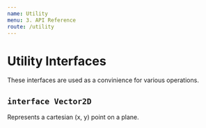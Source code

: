 ```yaml
---
name: Utility
menu: 3. API Reference
route: /utility
---
```



# Utility Interfaces

These interfaces are used as a convinience for various operations.

## `interface Vector2D`

Represents a cartesian (x, y) point on a plane.

<InterfaceDocumentation interfaceMetadata={Vector2D} />
